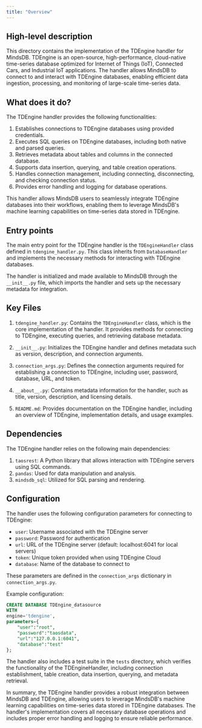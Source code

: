 ```yaml
---
title: "Overview"
---
```


## High-level description
This directory contains the implementation of the TDEngine handler for MindsDB. TDEngine is an open-source, high-performance, cloud-native time-series database optimized for Internet of Things (IoT), Connected Cars, and Industrial IoT applications. The handler allows MindsDB to connect to and interact with TDEngine databases, enabling efficient data ingestion, processing, and monitoring of large-scale time-series data.

## What does it do?
The TDEngine handler provides the following functionalities:

1. Establishes connections to TDEngine databases using provided credentials.
2. Executes SQL queries on TDEngine databases, including both native and parsed queries.
3. Retrieves metadata about tables and columns in the connected database.
4. Supports data insertion, querying, and table creation operations.
5. Handles connection management, including connecting, disconnecting, and checking connection status.
6. Provides error handling and logging for database operations.

This handler allows MindsDB users to seamlessly integrate TDEngine databases into their workflows, enabling them to leverage MindsDB's machine learning capabilities on time-series data stored in TDEngine.

## Entry points
The main entry point for the TDEngine handler is the `TDEngineHandler` class defined in `tdengine_handler.py`. This class inherits from `DatabaseHandler` and implements the necessary methods for interacting with TDEngine databases.

The handler is initialized and made available to MindsDB through the `__init__.py` file, which imports the handler and sets up the necessary metadata for integration.

## Key Files
1. `tdengine_handler.py`: Contains the `TDEngineHandler` class, which is the core implementation of the handler. It provides methods for connecting to TDEngine, executing queries, and retrieving database metadata.

2. `__init__.py`: Initializes the TDEngine handler and defines metadata such as version, description, and connection arguments.

3. `connection_args.py`: Defines the connection arguments required for establishing a connection to TDEngine, including user, password, database, URL, and token.

4. `__about__.py`: Contains metadata information for the handler, such as title, version, description, and licensing details.

5. `README.md`: Provides documentation on the TDEngine handler, including an overview of TDEngine, implementation details, and usage examples.

## Dependencies
The TDEngine handler relies on the following main dependencies:

1. `taosrest`: A Python library that allows interaction with TDEngine servers using SQL commands.
2. `pandas`: Used for data manipulation and analysis.
3. `mindsdb_sql`: Utilized for SQL parsing and rendering.

## Configuration
The handler uses the following configuration parameters for connecting to TDEngine:

- `user`: Username associated with the TDEngine server
- `password`: Password for authentication
- `url`: URL of the TDEngine server (default: localhost:6041 for local servers)
- `token`: Unique token provided when using TDEngine Cloud
- `database`: Name of the database to connect to

These parameters are defined in the `connection_args` dictionary in `connection_args.py`.

Example configuration:

```sql
CREATE DATABASE TDEngine_datasource
WITH
engine='tdengine',
parameters={
    "user":"root",
    "password":"taosdata",
    "url":"127.0.0.1:6041",
    "database":"test"
};
```

The handler also includes a test suite in the `tests` directory, which verifies the functionality of the TDEngineHandler, including connection establishment, table creation, data insertion, querying, and metadata retrieval.

In summary, the TDEngine handler provides a robust integration between MindsDB and TDEngine, allowing users to leverage MindsDB's machine learning capabilities on time-series data stored in TDEngine databases. The handler's implementation covers all necessary database operations and includes proper error handling and logging to ensure reliable performance.
